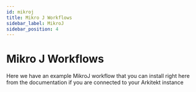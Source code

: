 ```yaml
---
id: mikroj
title: Mikro J Workflows
sidebar_label: MikroJ
sidebar_position: 4
---
```



# Mikro J Workflows

Here we have an example MikroJ workflow that you can install right here from the documentation
if you are connected to your Arkitekt instance

<ShowWorkflow />
